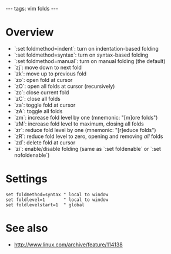 ---
tags: vim folds
---
= Overview =

* `:set foldmethod=indent`: turn on indentation-based folding
* `:set foldmethod=syntax`: turn on syntax-based folding
* `:set foldmethod=manual`: turn on manual folding (the default)
* `zj`: move down to next fold
* `zk`: move up to previous fold
* `zo`: open fold at cursor
* `zO`: open all folds at cursor (recursively)
* `zc`: close current fold
* `zC`: close all folds
* `za`: toggle fold at cursor
* `zA`: toggle all folds
* `zm`: increase fold level by one (mnemonic: "[m]ore folds")
* `zM`: increase fold level to maximum, closing all folds
* `zr`: reduce fold level by one (mnemonic: "[r]educe folds")
* `zR`: reduce fold level to zero, opening and removing ''all'' folds
* `zd`: delete fold at cursor
* `zi`: enable/disable folding (same as `:set foldenable` or `:set nofoldenable`)

= Settings =

<pre lang="vim">set foldmethod=syntax " local to window
set foldlevel=1       " local to window
set foldlevelstart=1  " global</pre>

= See also =

* http://www.linux.com/archive/feature/114138
